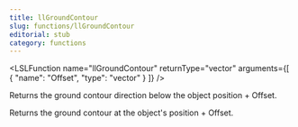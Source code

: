 ```yaml
---
title: llGroundContour
slug: functions/llGroundContour
editorial: stub
category: functions
---
```


<LSLFunction
	name="llGroundContour"
	returnType="vector"
	arguments={[
	{
		"name": "Offset",
		"type": "vector"
	}
]}
/>

Returns the ground contour direction below the object position + Offset.

Returns the ground contour at the object's position + Offset.
